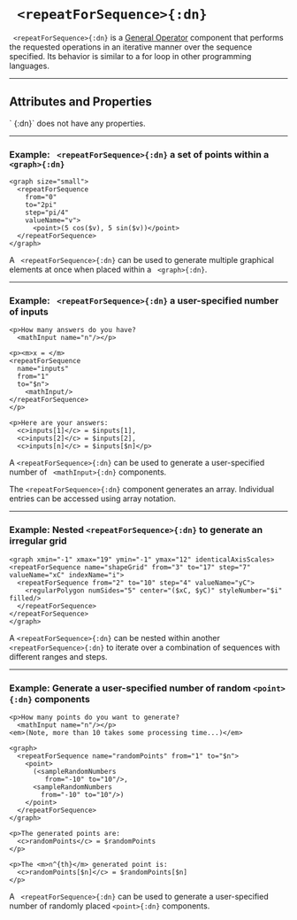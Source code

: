 


# ` <repeatForSequence>{:dn}`

` <repeatForSequence>{:dn}` is a [General Operator](../document_structure/essentialConcepts#component-types)
component that performs the requested operations in an iterative manner over the sequence specified.
Its behavior is similar to a for loop in other programming languages.


---


## Attributes and Properties 
 <AttrDisplay name='repeatForSequence'/> 
` <repeatForSequence>{:dn}` does not have any properties.

---

### Example: ` <repeatForSequence>{:dn}` a set of points within a ` <graph>{:dn}`


```doenet-editor-horiz
<graph size="small">
  <repeatForSequence 
    from="0" 
    to="2pi" 
    step="pi/4" 
    valueName="v">
      <point>(5 cos($v), 5 sin($v))</point>
  </repeatForSequence>
</graph> 
```



A ` <repeatForSequence>{:dn}` can be used to generate multiple graphical elements at 
once when placed within a ` <graph>{:dn}`.



---

### Example: ` <repeatForSequence>{:dn}` a user-specified number of inputs


```doenet-editor-horiz
<p>How many answers do you have? 
  <mathInput name="n"/></p>

<p><m>x = </m>
<repeatForSequence 
  name="inputs" 
  from="1" 
  to="$n">
    <mathInput/>
</repeatForSequence>
</p>

<p>Here are your answers: 
  <c>inputs[1]</c> = $inputs[1], 
  <c>inputs[2]</c> = $inputs[2], 
  <c>inputs[n]</c> = $inputs[$n]</p>
```



A `<repeatForSequence>{:dn}` can be used to generate a user-specified number of ` <mathInput>{:dn}` 
components.

The `<repeatForSequence>{:dn}` component generates an array. Individual entries can be accessed 
using array notation.


---

### Example: Nested `<repeatForSequence>{:dn}` to generate an irregular grid


```doenet-example
<graph xmin="-1" xmax="19" ymin="-1" ymax="12" identicalAxisScales>
<repeatForSequence name="shapeGrid" from="3" to="17" step="7" valueName="xC" indexName="i">
  <repeatForSequence from="2" to="10" step="4" valueName="yC">
    <regularPolygon numSides="5" center="($xC, $yC)" styleNumber="$i" filled/>
  </repeatForSequence>
</repeatForSequence>
</graph>
```


A `<repeatForSequence>{:dn}` can be nested within another `<repeatForSequence>{:dn}` to iterate
over a combination of sequences with different ranges and steps.


---

### Example: Generate a user-specified number of random `<point>{:dn}` components

```doenet-editor-horiz
<p>How many points do you want to generate?
  <mathInput name="n"/></p>
<em>(Note, more than 10 takes some processing time...)</em>

<graph>
  <repeatForSequence name="randomPoints" from="1" to="$n">
    <point>
      (<sampleRandomNumbers 
         from="-10" to="10"/>, 
      <sampleRandomNumbers 
        from="-10" to="10"/>)
    </point>
  </repeatForSequence>
</graph>

<p>The generated points are: 
  <c>randomPoints</c> = $randomPoints
</p>

<p>The <m>n^{th}</m> generated point is: 
  <c>randomPoints[$n]</c> = $randomPoints[$n]
</p>
```


A ` <repeatForSequence>{:dn}` can be used to generate a user-specified number of randomly placed `<point>{:dn}` components.
